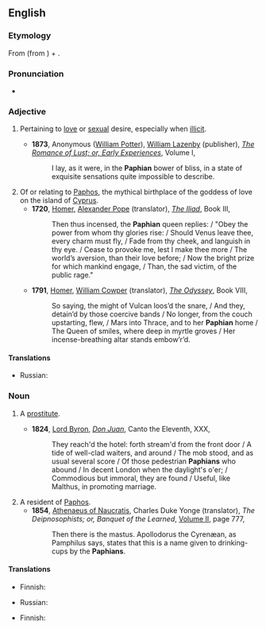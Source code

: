 ==English==
===Etymology===
From {{etyl|la}} {{term|Paphius}} (from {{etyl|grc}} {{term|Πάϕος||{{w|Paphos}}|lang=grc}}) + {{term|-an}}.

===Pronunciation===
*{{a|UK}} {{IPA|/ˈpeɪfɪən/}}

===Adjective===
{{en-adj|-}}

# {{literary}} Pertaining to [[love]] or [[sexual]] desire, especially when [[illicit]].
#* '''1873''', Anonymous ([[w:William Simpson Potter|William Potter]]), [[w:William Lazenby|William Lazenby]] (publisher), ''[[s:Romance of Lust/Volume I|The Romance of Lust; or, Early Experiences]]'', Volume I,
#*: I lay, as it were, in the '''Paphian''' bower of bliss, in a state of exquisite sensations quite impossible to describe.
# Of or relating to [[Paphos]], the mythical birthplace of the goddess of love on the island of [[Cyprus]].
#* '''1720''', [[w:Homer|Homer]], [[w:Alexander Pope|Alexander Pope]] (translator), ''[[s:The Iliad of Homer/Book III|The Iliad]]'', Book III,
#*: Then thus incensed, the '''Paphian''' queen replies: / "Obey the power from whom thy glories rise: / Should Venus leave thee, every charm must fly, / Fade from thy cheek, and languish in thy eye. / Cease to provoke me, lest I make thee more / The world’s aversion, than their love before; / Now the bright prize for which mankind engage, / Than, the sad victim, of the public rage."
#* '''1791''', [[w:Homer|Homer]], [[w:William Cowper|William Cowper]] (translator), ''[[s:The Odyssey of Homer (Cowper)/Book VIII|The Odyssey]]'', Book VIII,
#*: So saying, the might of Vulcan loos’d the snare, / And they, detain’d by those coercive bands / No longer, from the couch upstarting, flew, / Mars into Thrace, and to her '''Paphian''' home / The Queen of smiles, where deep in myrtle groves / Her incense-breathing altar stands embow’r’d.

====Translations====
{{trans-top|pertaining to love or sexual desire, especially when illicit}}
* Russian: {{t|ru|распутный|tr=|sc=Cyrl}}
{{trans-mid}}
{{trans-bottom}}

===Noun===
{{en-noun}}

# {{literary}} A [[prostitute]].
#* '''1824''', [[w:Lord Byron|Lord Byron]], ''[[s:Don Juan (Byron)/Canto the Eleventh|Don Juan]]'', Canto the Eleventh, XXX,
#*: They reach'd the hotel: forth stream'd from the front door / A tide of well-clad waiters, and around / The mob stood, and as usual several score / Of those pedestrian '''Paphians''' who abound / In decent London when the daylight's o'er; / Commodious but immoral, they are found / Useful, like Malthus, in promoting marriage.
# A resident of [[Paphos]].
#* '''1854''', [[w:Athenaeus|Athenaeus of Naucratis]], Charles Duke Yonge (translator), ''The Deipnosophists; or, Banquet of the Learned'', [http://digicoll.library.wisc.edu/cgi-bin/Literature/Literature-idx?id=Literature.AthV2 Volume II], page 777,
#*: Then there is the mastus. Apollodorus the Cyrenæan, as Pamphilus says, states that this is a name given to drinking-cups by the '''Paphians'''.

====Translations====
{{trans-top|(literary) a prostitute}}
* Finnish: {{t|fi|kurtisaani}}
{{trans-mid}}
* Russian: {{t|ru|куртизанка|f|tr=|sc=Cyrl}}
{{trans-bottom}}

{{trans-top|resident of Paphos}}
* Finnish: {{t|fi|-lainen|alt=paphoslainen}}
{{trans-mid}}
{{trans-bottom}}